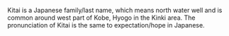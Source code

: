 Kitai is a Japanese family/last name, which means north water well and is common around west part of Kobe, Hyogo in the Kinki area. The pronunciation of Kitai is the same to expectation/hope in Japanese.

{{rfd}}